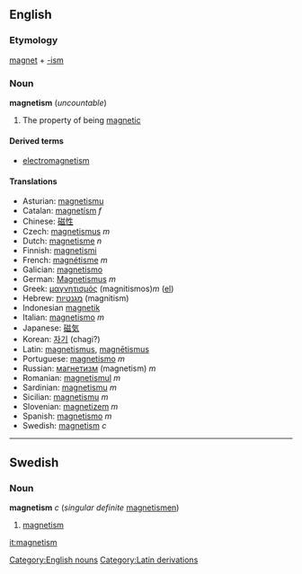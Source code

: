 ==English==
=== Etymology ===

[[magnet]] + [[-ism]]

===Noun===
'''magnetism''' (''uncountable'')

# The property of being [[magnetic]]

====Derived terms====
*[[electromagnetism]]

====Translations====
*Asturian: [[magnetismu]]
*Catalan: [[magnetísm]] ''f''
*Chinese: [[磁性]]
*Czech: [[magnetismus]] ''m''
*Dutch: [[magnetisme]] ''n''
*Finnish: [[magnetismi]]
*French: [[magnétisme]] ''m''
*Galician: [[magnetismo]]
*German: [[Magnetismus]] ''m''
*Greek: [[μαγνητισμός]] (magnitismos)''m'' ([[:el:Μαγνητισμός|el]])
*Hebrew: [[מגנטיות]] (magnitism)
*Indonesian [[magnetik]]
*Italian: [[magnetismo]] ''m''
*Japanese: [[磁気]]
*Korean: [[자기]] (chagi?)
*Latin: [[magnetismus]], [[magnētismus]]
*Portuguese: [[magnetismo]] ''m''
*Russian: [[магнетизм]] (magnetism) ''m''
*Romanian: [[magnetismul]] ''m''
*Sardinian: [[magnetismu]] ''m''
*Sicilian: [[magnetismu]] ''m''
*Slovenian: [[magnetizem]] ''m''
*Spanish: [[magnetismo]] ''m''
*Swedish: [[magnetism#Swedish|magnetism]] ''c''

----

==Swedish==
===Noun===
'''magnetism''' ''c'' (''singular definite'' [[magnetismen]])

#[[magnetism#English|magnetism]]

[[it:magnetism]]

[[Category:English nouns]][[Category:Latin derivations]]